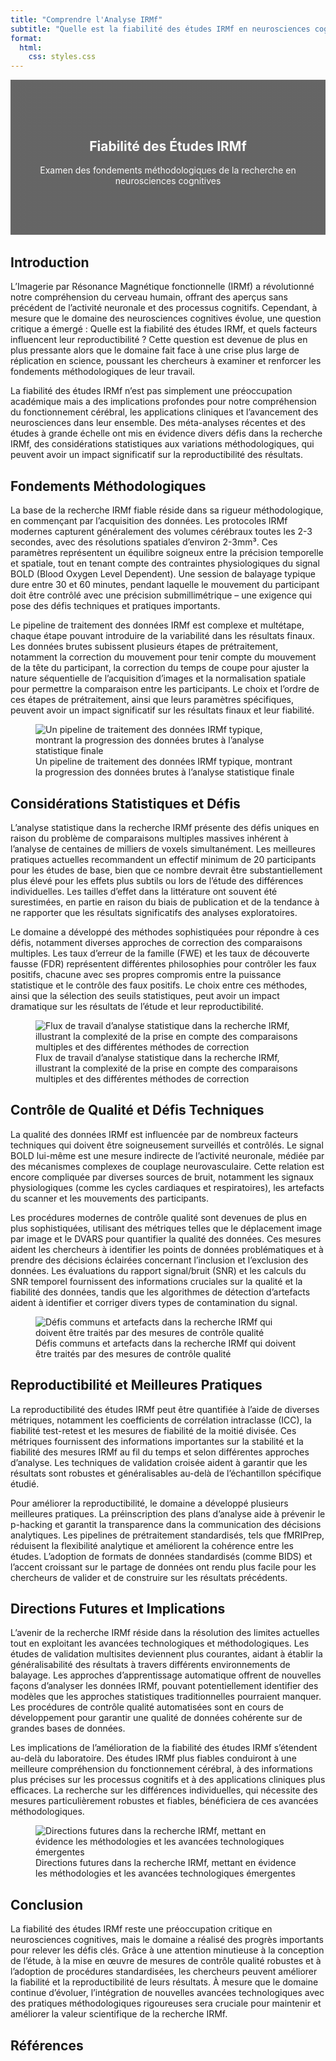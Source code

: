 ```yaml
---
title: "Comprendre l'Analyse IRMf"
subtitle: "Quelle est la fiabilité des études IRMf en neurosciences cognitives ?"
format:
  html:
    css: styles.css
---
```


<!-- Hidden image to ensure it gets copied to output -->
![](images/fmri-banner.png){.hidden style="display: none;"}

::: {.content-block style="background: linear-gradient(rgba(0, 0, 0, 0.6), rgba(0, 0, 0, 0.6)), url('./images/fmri-banner.png'); background-size: cover; color: white; padding: 4rem 2rem; text-align: center; margin-bottom: 2rem;"}
# Fiabilité des Études IRMf {#reliability-of-fmri-studies .unlisted}
Examen des fondements méthodologiques de la recherche en neurosciences cognitives
:::

## Introduction 

L'Imagerie par Résonance Magnétique fonctionnelle (IRMf) a révolutionné notre compréhension du cerveau humain, offrant des aperçus sans précédent de l'activité neuronale et des processus cognitifs. Cependant, à mesure que le domaine des neurosciences cognitives évolue, une question critique a émergé : Quelle est la fiabilité des études IRMf, et quels facteurs influencent leur reproductibilité ? Cette question est devenue de plus en plus pressante alors que le domaine fait face à une crise plus large de réplication en science, poussant les chercheurs à examiner et renforcer les fondements méthodologiques de leur travail.

La fiabilité des études IRMf n'est pas simplement une préoccupation académique mais a des implications profondes pour notre compréhension du fonctionnement cérébral, les applications cliniques et l'avancement des neurosciences dans leur ensemble. Des méta-analyses récentes et des études à grande échelle ont mis en évidence divers défis dans la recherche IRMf, des considérations statistiques aux variations méthodologiques, qui peuvent avoir un impact significatif sur la reproductibilité des résultats.

## Fondements Méthodologiques

La base de la recherche IRMf fiable réside dans sa rigueur méthodologique, en commençant par l'acquisition des données. Les protocoles IRMf modernes capturent généralement des volumes cérébraux toutes les 2-3 secondes, avec des résolutions spatiales d'environ 2-3mm³. Ces paramètres représentent un équilibre soigneux entre la précision temporelle et spatiale, tout en tenant compte des contraintes physiologiques du signal BOLD (Blood Oxygen Level Dependent). Une session de balayage typique dure entre 30 et 60 minutes, pendant laquelle le mouvement du participant doit être contrôlé avec une précision submillimétrique – une exigence qui pose des défis techniques et pratiques importants.

Le pipeline de traitement des données IRMf est complexe et multétape, chaque étape pouvant introduire de la variabilité dans les résultats finaux. Les données brutes subissent plusieurs étapes de prétraitement, notamment la correction du mouvement pour tenir compte du mouvement de la tête du participant, la correction du temps de coupe pour ajuster la nature séquentielle de l'acquisition d'images et la normalisation spatiale pour permettre la comparaison entre les participants. Le choix et l'ordre de ces étapes de prétraitement, ainsi que leurs paramètres spécifiques, peuvent avoir un impact significatif sur les résultats finaux et leur fiabilité.

![Un pipeline de traitement des données IRMf typique, montrant la progression des données brutes à l'analyse statistique finale](images/fmri-pipeline.png)

## Considérations Statistiques et Défis

L'analyse statistique dans la recherche IRMf présente des défis uniques en raison du problème de comparaisons multiples massives inhérent à l'analyse de centaines de milliers de voxels simultanément. Les meilleures pratiques actuelles recommandent un effectif minimum de 20 participants pour les études de base, bien que ce nombre devrait être substantiellement plus élevé pour les effets plus subtils ou lors de l'étude des différences individuelles. Les tailles d'effet dans la littérature ont souvent été surestimées, en partie en raison du biais de publication et de la tendance à ne rapporter que les résultats significatifs des analyses exploratoires.

Le domaine a développé des méthodes sophistiquées pour répondre à ces défis, notamment diverses approches de correction des comparaisons multiples. Les taux d'erreur de la famille (FWE) et les taux de découverte fausse (FDR) représentent différentes philosophies pour contrôler les faux positifs, chacune avec ses propres compromis entre la puissance statistique et le contrôle des faux positifs. Le choix entre ces méthodes, ainsi que la sélection des seuils statistiques, peut avoir un impact dramatique sur les résultats de l'étude et leur reproductibilité.

![Flux de travail d'analyse statistique dans la recherche IRMf, illustrant la complexité de la prise en compte des comparaisons multiples et des différentes méthodes de correction](images/fmri-stats.png)

## Contrôle de Qualité et Défis Techniques

La qualité des données IRMf est influencée par de nombreux facteurs techniques qui doivent être soigneusement surveillés et contrôlés. Le signal BOLD lui-même est une mesure indirecte de l'activité neuronale, médiée par des mécanismes complexes de couplage neurovasculaire. Cette relation est encore compliquée par diverses sources de bruit, notamment les signaux physiologiques (comme les cycles cardiaques et respiratoires), les artefacts du scanner et les mouvements des participants.

Les procédures modernes de contrôle qualité sont devenues de plus en plus sophistiquées, utilisant des métriques telles que le déplacement image par image et le DVARS pour quantifier la qualité des données. Ces mesures aident les chercheurs à identifier les points de données problématiques et à prendre des décisions éclairées concernant l'inclusion et l'exclusion des données. Les évaluations du rapport signal/bruit (SNR) et les calculs du SNR temporel fournissent des informations cruciales sur la qualité et la fiabilité des données, tandis que les algorithmes de détection d'artefacts aident à identifier et corriger divers types de contamination du signal.

![Défis communs et artefacts dans la recherche IRMf qui doivent être traités par des mesures de contrôle qualité](images/fmri-challenges.png)

## Reproductibilité et Meilleures Pratiques

La reproductibilité des études IRMf peut être quantifiée à l'aide de diverses métriques, notamment les coefficients de corrélation intraclasse (ICC), la fiabilité test-retest et les mesures de fiabilité de la moitié divisée. Ces métriques fournissent des informations importantes sur la stabilité et la fiabilité des mesures IRMf au fil du temps et selon différentes approches d'analyse. Les techniques de validation croisée aident à garantir que les résultats sont robustes et généralisables au-delà de l'échantillon spécifique étudié.

Pour améliorer la reproductibilité, le domaine a développé plusieurs meilleures pratiques. La préinscription des plans d'analyse aide à prévenir le p-hacking et garantit la transparence dans la communication des décisions analytiques. Les pipelines de prétraitement standardisés, tels que fMRIPrep, réduisent la flexibilité analytique et améliorent la cohérence entre les études. L'adoption de formats de données standardisés (comme BIDS) et l'accent croissant sur le partage de données ont rendu plus facile pour les chercheurs de valider et de construire sur les résultats précédents.

## Directions Futures et Implications

L'avenir de la recherche IRMf réside dans la résolution des limites actuelles tout en exploitant les avancées technologiques et méthodologiques. Les études de validation multisites deviennent plus courantes, aidant à établir la généralisabilité des résultats à travers différents environnements de balayage. Les approches d'apprentissage automatique offrent de nouvelles façons d'analyser les données IRMf, pouvant potentiellement identifier des modèles que les approches statistiques traditionnelles pourraient manquer. Les procédures de contrôle qualité automatisées sont en cours de développement pour garantir une qualité de données cohérente sur de grandes bases de données.

Les implications de l'amélioration de la fiabilité des études IRMf s'étendent au-delà du laboratoire. Des études IRMf plus fiables conduiront à une meilleure compréhension du fonctionnement cérébral, à des informations plus précises sur les processus cognitifs et à des applications cliniques plus efficaces. La recherche sur les différences individuelles, qui nécessite des mesures particulièrement robustes et fiables, bénéficiera de ces avancées méthodologiques.

![Directions futures dans la recherche IRMf, mettant en évidence les méthodologies et les avancées technologiques émergentes](images/fmri-future.webp)

## Conclusion

La fiabilité des études IRMf reste une préoccupation critique en neurosciences cognitives, mais le domaine a réalisé des progrès importants pour relever les défis clés. Grâce à une attention minutieuse à la conception de l'étude, à la mise en œuvre de mesures de contrôle qualité robustes et à l'adoption de procédures standardisées, les chercheurs peuvent améliorer la fiabilité et la reproductibilité de leurs résultats. À mesure que le domaine continue d'évoluer, l'intégration de nouvelles avancées technologiques avec des pratiques méthodologiques rigoureuses sera cruciale pour maintenir et améliorer la valeur scientifique de la recherche IRMf.

## Références

